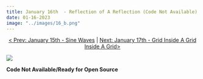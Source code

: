 ```yaml
---
title: January 16th  - Reflection of A Reflection (Code Not Available)
date: 01-16-2023
image: "../images/16_b.png"
---
```


<center>

[\< Prev: January 15th - Sine Waves](day_15.qmd) \| [Next: January 17th - Grid Inside A Grid Inside A Grid\>](day_17.qmd)

</center>


![](/images/16_b.png){fig-alt="A group of nature-colored (greens, red, beiges, browns) circles packed into two triangles and reflected to look like 2 hourglasses." fig-align="center"}

**Code Not Available/Ready for Open Source**

